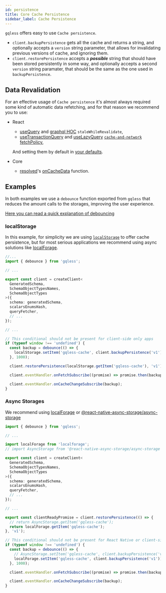 ```yaml
---
id: persistence
title: Core Cache Persistence
sidebar_label: Cache Persistence
---
```


`gqless` offers easy to use `Cache persistence`.

- `client.backupPersistence` gets all the cache and returns a string, and optionally accepts a `version` string parameter, that allows for invalidating previous versions of cache, and ignoring them.
- `client.restorePersistence` accepts a **_possible_** string that should have been stored persistently in some way, and optionally accepts a second `version` string paramater, that should be the same as the one used in `backupPersistence`.

## Data Revalidation

For an effective usage of `Cache persistence` it's almost always required some kind of automatic data refetching,
and for that reason we recommend you to use:

- React

  - [useQuery](/react/query#usequery) and [graphql HOC](/react/query#graphql-hoc) `staleWhileRevalidate`,
  - [useTransactionQuery](/react/query#usetransactionquery) and [useLazyQuery](/react/query#uselazyquery) [`cache-and-network` fetchPolicy](/react/api-reference#fetch-policy),

  And setting them by default in [your defaults](/react/config#defaults).

- Core
  - [resolved](/core/basic-usage#resolved)'s [onCacheData](/core/api/interfaces/resolveoptions#oncachedata) function.

## Examples

In both examples we use a `debounce` function exported from `gqless` that reduces the amount calls to the storages, improving the user experience.

[Here you can read a quick explanation of debouncing](https://dev.to/afrazchelsea/debouncing-v-s-throttling-what-s-the-difference-4k95)

### localStorage

In this example, for simplicity we are using [`localStorage`](https://developer.mozilla.org/en-US/docs/Web/API/Window/localStorage) to offer cache persistence,
but for most serious applications we recommend using async solutions like [localForage](https://github.com/localForage/localForage).

```ts
//...
import { debounce } from 'gqless';

// ...

export const client = createClient<
  GeneratedSchema,
  SchemaObjectTypesNames,
  SchemaObjectTypes
>({
  schema: generatedSchema,
  scalarsEnumsHash,
  queryFetcher,
  // ...
});

// ...

// This conditional should not be present for client-side only apps
if (typeof window !== 'undefined') {
  const backup = debounce(() => {
    localStorage.setItem('gqless-cache', client.backupPersistence('v1'));
  }, 1000);

  client.restorePersistence(localStorage.getItem('gqless-cache'), 'v1');

  client.eventHandler.onFetchSubscribe((promise) => promise.then(backup));

  client.eventHandler.onCacheChangeSubscribe(backup);
}
```

### Async Storages

We recommend using [localForage](https://localforage.github.io/localForage/) or [@react-native-async-storage/async-storage](https://github.com/react-native-async-storage/async-storage)

```ts
import { debounce } from 'gqless';

// ...

import localForage from 'localforage';
// import AsyncStorage from '@react-native-async-storage/async-storage';

export const client = createClient<
  GeneratedSchema,
  SchemaObjectTypesNames,
  SchemaObjectTypes
>({
  schema: generatedSchema,
  scalarsEnumsHash,
  queryFetcher,
  // ...
});

// ...

export const clientReadyPromise = client.restorePersistence(() => {
  // return AsyncStorage.getItem('gqless-cache');
  return localForage.getItem('gqless-cache');
}, 'v1');

// This conditional should not be present for React Native or client-side only apps
if (typeof window !== 'undefined') {
  const backup = debounce(() => {
    // AsyncStorage.setItem('gqless-cache', client.backupPersistence('v1'));
    localForage.setItem('gqless-cache', client.backupPersistence('v1'));
  }, 1000);

  client.eventHandler.onFetchSubscribe((promise) => promise.then(backup));

  client.eventHandler.onCacheChangeSubscribe(backup);
}
```

###
